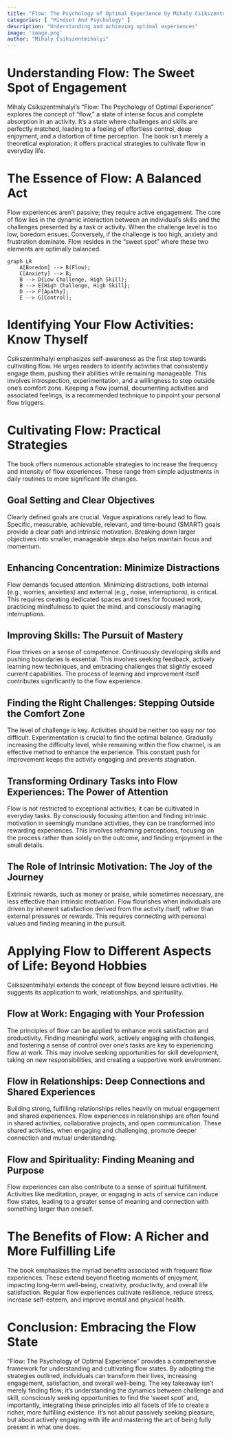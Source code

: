 ```yaml
---
title: "Flow: The Psychology of Optimal Experience by Mihaly Csikszentmihalyi"
categories: [ "Mindset And Psychology" ]
description: "Understanding and achieving optimal experiences"
image: 'image.png'
author: "Mihaly Csikszentmihalyi"
---
```

# Understanding Flow: The Sweet Spot of Engagement

Mihaly Csikszentmihalyi's "Flow: The Psychology of Optimal Experience" explores the concept of "flow," a state of intense focus and complete absorption in an activity.  It's a state where challenges and skills are perfectly matched, leading to a feeling of effortless control, deep enjoyment, and a distortion of time perception. The book isn't merely a theoretical exploration; it offers practical strategies to cultivate flow in everyday life.

# The Essence of Flow:  A Balanced Act

Flow experiences aren't passive; they require active engagement.  The core of flow lies in the dynamic interaction between an individual's skills and the challenges presented by a task or activity.  When the challenge level is too low, boredom ensues. Conversely, if the challenge is too high, anxiety and frustration dominate.  Flow resides in the "sweet spot" where these two elements are optimally balanced.

```mermaid
graph LR
    A[Boredom] --> B(Flow);
    C[Anxiety] --> B;
    B --> D{Low Challenge, High Skill};
    B --> E{High Challenge, High Skill};
    D --> F[Apathy];
    E --> G[Control];
```

# Identifying Your Flow Activities:  Know Thyself

Csikszentmihalyi emphasizes self-awareness as the first step towards cultivating flow.  He urges readers to identify activities that consistently engage them, pushing their abilities while remaining manageable. This involves introspection, experimentation, and a willingness to step outside one's comfort zone.  Keeping a flow journal, documenting activities and associated feelings, is a recommended technique to pinpoint your personal flow triggers.

# Cultivating Flow:  Practical Strategies

The book offers numerous actionable strategies to increase the frequency and intensity of flow experiences.  These range from simple adjustments in daily routines to more significant life changes.

## Goal Setting and Clear Objectives

Clearly defined goals are crucial.  Vague aspirations rarely lead to flow. Specific, measurable, achievable, relevant, and time-bound (SMART) goals provide a clear path and intrinsic motivation.  Breaking down larger objectives into smaller, manageable steps also helps maintain focus and momentum.


## Enhancing Concentration: Minimize Distractions

Flow demands focused attention.  Minimizing distractions, both internal (e.g., worries, anxieties) and external (e.g., noise, interruptions), is critical. This requires creating dedicated spaces and times for focused work,  practicing mindfulness to quiet the mind, and consciously managing interruptions.

##  Improving Skills: The Pursuit of Mastery

Flow thrives on a sense of competence. Continuously developing skills and pushing boundaries is essential.  This involves seeking feedback, actively learning new techniques, and embracing challenges that slightly exceed current capabilities.  The process of learning and improvement itself contributes significantly to the flow experience.


##  Finding the Right Challenges:  Stepping Outside the Comfort Zone

The level of challenge is key.  Activities should be neither too easy nor too difficult.  Experimentation is crucial to find the optimal balance.  Gradually increasing the difficulty level, while remaining within the flow channel, is an effective method to enhance the experience. This constant push for improvement keeps the activity engaging and prevents stagnation.


## Transforming Ordinary Tasks into Flow Experiences: The Power of Attention

Flow is not restricted to exceptional activities; it can be cultivated in everyday tasks. By consciously focusing attention and finding intrinsic motivation in seemingly mundane activities, they can be transformed into rewarding experiences.  This involves reframing perceptions, focusing on the process rather than solely on the outcome, and finding enjoyment in the small details.


## The Role of Intrinsic Motivation:  The Joy of the Journey

Extrinsic rewards, such as money or praise, while sometimes necessary, are less effective than intrinsic motivation.  Flow flourishes when individuals are driven by inherent satisfaction derived from the activity itself, rather than external pressures or rewards.  This requires connecting with personal values and finding meaning in the pursuit.


# Applying Flow to Different Aspects of Life: Beyond Hobbies

Csikszentmihalyi extends the concept of flow beyond leisure activities.  He suggests its application to work, relationships, and spirituality.


## Flow at Work:  Engaging with Your Profession

The principles of flow can be applied to enhance work satisfaction and productivity. Finding meaningful work, actively engaging with challenges, and fostering a sense of control over one's tasks are key to experiencing flow at work.  This may involve seeking opportunities for skill development, taking on new responsibilities, and creating a supportive work environment.


## Flow in Relationships:  Deep Connections and Shared Experiences

Building strong, fulfilling relationships relies heavily on mutual engagement and shared experiences.  Flow experiences in relationships are often found in shared activities, collaborative projects, and open communication.  These shared activities, when engaging and challenging, promote deeper connection and mutual understanding.

## Flow and Spirituality:  Finding Meaning and Purpose

Flow experiences can also contribute to a sense of spiritual fulfillment.  Activities like meditation, prayer, or engaging in acts of service can induce flow states, leading to a greater sense of meaning and connection with something larger than oneself.


# The Benefits of Flow: A Richer and More Fulfilling Life

The book emphasizes the myriad benefits associated with frequent flow experiences.  These extend beyond fleeting moments of enjoyment, impacting long-term well-being, creativity, productivity, and overall life satisfaction.  Regular flow experiences cultivate resilience, reduce stress, increase self-esteem, and improve mental and physical health.


# Conclusion: Embracing the Flow State

"Flow: The Psychology of Optimal Experience" provides a comprehensive framework for understanding and cultivating flow states.  By adopting the strategies outlined, individuals can transform their lives, increasing engagement, satisfaction, and overall well-being. The key takeaway isn't merely finding flow; it's understanding the dynamics between challenge and skill, consciously seeking opportunities to find the 'sweet spot' and, importantly, integrating these principles into all facets of life to create a richer, more fulfilling existence.  It's not about passively seeking pleasure, but about actively engaging with life and mastering the art of being fully present in what one does.

